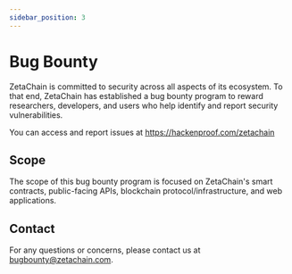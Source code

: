 ```yaml
---
sidebar_position: 3
---
```


# Bug Bounty

ZetaChain is committed to security across all aspects of its ecosystem. To that
end, ZetaChain has established a bug bounty program to reward researchers,
developers, and users who help identify and report security vulnerabilities.

You can access and report issues at https://hackenproof.com/zetachain

## Scope

The scope of this bug bounty program is focused on ZetaChain's smart contracts,
public-facing APIs, blockchain protocol/infrastructure, and web applications.

## Contact

For any questions or concerns, please contact us at bugbounty@zetachain.com.
